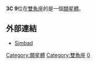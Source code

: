 {{Galaxy
  | name = [[3C星表|3C]] 9
  | image =
  | epoch = [[J2000|J2000]]
  | ra = {{RA|00|20|25.22}}
  | dec = {{DEC|+15|40|54.7}}
  | constellation name = [[雙魚座|雙魚座]]
  | z = 2.018 [[公里|km]]／s
  | type = Rad
  | dist_ly = 
  | appmag_v = 18.21
  | size_v = 
  | notes = 
  | names = [[LEDA|LEDA]] 2817473
}}

'''3C 9'''位在[[雙魚座|雙魚座]]的是一個[[類星體|類星體]]。 

== 外部連結 ==
* [http://simbad.u-strasbg.fr/simbad/sim-id?protocol=html&Ident=3C+9&NbIdent=1&Radius=2&Radius.unit=arcmin&submit=submit+id Simbad]{{Wayback|url=http://simbad.u-strasbg.fr/simbad/sim-id?protocol=html&Ident=3C+9&NbIdent=1&Radius=2&Radius.unit=arcmin&submit=submit+id |date=20160818192058 }}
{{類星體小作品}}

[[Category:類星體|Category:類星體]]
[[Category:雙魚座|Category:雙魚座]]
[[Category:3C天體|0]]